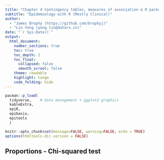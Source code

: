 ```yaml
---
title: "Chapter 4 Contingency tables, measures of association & R packages"
subtitle: "Epidemiology with R (Mostly Clinical)"
author: 
  - "James Brophy (https://github.com/brophyj)"
  - "Lin Yong (yong.lin@datarx.cn)"
date: "`r Sys.Date()`"
output: 
  html_document:
    number_sections: true
    toc: true
    toc_depth: 2
    toc_float:
      collapsed: false
      smooth_scrool: false
    theme: readable
    highlight: tango
    code_folding: hide
---
```


```r
pacman::p_load(
  tidyverse,    # data management + ggplot2 graphics 
  kableExtra,
  epiR, 
  epibasix,
  epitools
  )

knitr::opts_chunk$set(message=FALSE, warning=FALSE, echo = TRUE)
options(htmltools.dir.version = FALSE)
```

## Proportions - Chi-squared test




